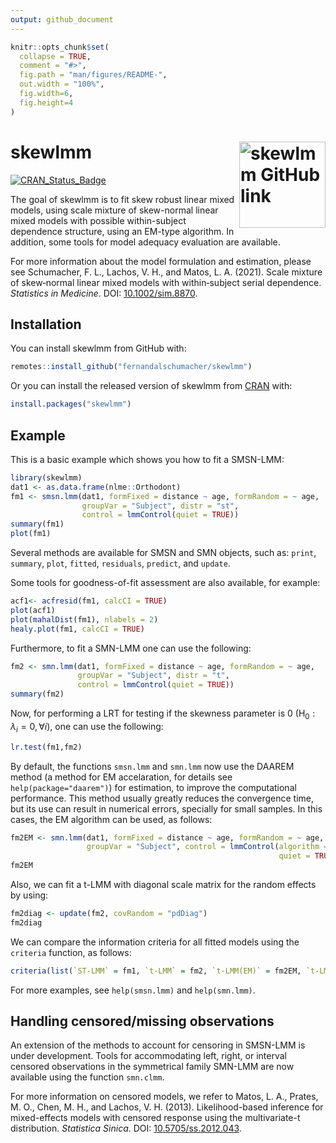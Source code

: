 ```yaml
---
output: github_document
---
```


<!--  README.md is generated from README.Rmd. Please edit that file -->

```r
knitr::opts_chunk$set(
  collapse = TRUE,
  comment = "#>",
  fig.path = "man/figures/README-",
  out.width = "100%",
  fig.width=6, 
  fig.height=4
)
```

# skewlmm <a href="https://github.com/fernandalschumacher/skewlmm"><img src="man/figures/skewlmm_hex.png" align="right" height="138" alt="skewlmm GitHub link" /></a>

[![CRAN_Status_Badge](https://www.r-pkg.org/badges/version/skewlmm)](https://cran.r-project.org/package=skewlmm)


The goal of skewlmm is to fit skew robust linear mixed models, using scale mixture of skew-normal linear mixed models with possible within-subject dependence structure, using an EM-type algorithm. In addition, some tools for model adequacy evaluation are available.

For more information about the model formulation and estimation, please see
Schumacher, F. L., Lachos, V. H., and Matos, L. A. (2021). Scale mixture of skew‐normal linear mixed models with within‐subject serial dependence. *Statistics in Medicine*. DOI: [10.1002/sim.8870](https://doi.org/10.1002/sim.8870).

## Installation

<!-- You can install the released version of lmmsmsn from [CRAN](https://CRAN.R-project.org) with: -->


You can install skewlmm from GitHub with:

```r
remotes::install_github("fernandalschumacher/skewlmm")
```
Or you can install the released version of skewlmm from [CRAN](https://CRAN.R-project.org) with:
```r
install.packages("skewlmm")
```

## Example

This is a basic example which shows you how to fit a SMSN-LMM:

```r
library(skewlmm)
dat1 <- as.data.frame(nlme::Orthodont)
fm1 <- smsn.lmm(dat1, formFixed = distance ~ age, formRandom = ~ age,
                groupVar = "Subject", distr = "st",
                control = lmmControl(quiet = TRUE))
summary(fm1)
plot(fm1)
```

Several methods are available for SMSN and SMN objects, such as: `print`, `summary`, `plot`, `fitted`, `residuals`, `predict`, and `update`.

Some tools for goodness-of-fit assessment are also available, for example:
```r
acf1<- acfresid(fm1, calcCI = TRUE)
plot(acf1)
plot(mahalDist(fm1), nlabels = 2)
healy.plot(fm1, calcCI = TRUE)
```

Furthermore, to fit a SMN-LMM one can use the following:
```r
fm2 <- smn.lmm(dat1, formFixed = distance ~ age, formRandom = ~ age,
               groupVar = "Subject", distr = "t",
               control = lmmControl(quiet = TRUE))
summary(fm2)
```

Now, for performing a LRT for testing if the skewness parameter is 0 ($\text{H}_0: \lambda_i=0, \forall i$), one can use the following:
```r
lr.test(fm1,fm2)
```

By default, the functions `smsn.lmm` and `smn.lmm` now use the DAAREM method (a method for EM accelaration, for details see `help(package="daarem")`) for estimation, to improve the computational performance. This method usually greatly reduces the convergence time, but its use can result in numerical errors, specially for small samples. In this cases, the EM algorithm can be used, as follows:

```r
fm2EM <- smn.lmm(dat1, formFixed = distance ~ age, formRandom = ~ age, distr = 't',
                 groupVar = "Subject", control = lmmControl(algorithm = "EM", 
                                                            quiet = TRUE))
fm2EM
```

Also, we can fit a t-LMM with diagonal scale matrix for the random effects by using:
```r
fm2diag <- update(fm2, covRandom = "pdDiag")
fm2diag
```

We can compare the information criteria for all fitted models using the `criteria` function, as follows:

```r
criteria(list(`ST-LMM` = fm1, `t-LMM` = fm2, `t-LMM(EM)` = fm2EM, `t-LMM-diag` = fm2diag))
```

For more examples, see `help(smsn.lmm)` and `help(smn.lmm)`.

## Handling censored/missing observations

An extension of the methods to account for censoring in SMSN-LMM is under development. Tools for accommodating left, right, or interval censored observations in the symmetrical family SMN-LMM are now available using the function `smn.clmm`. 

For more information on censored models, we refer to Matos, L. A., Prates, M. O., Chen, M. H., and Lachos, V. H. (2013). Likelihood-based inference for mixed-effects models with censored response using the multivariate-t distribution. *Statistica Sinica*. DOI: [10.5705/ss.2012.043](http://dx.doi.org/10.5705/ss.2012.043).
